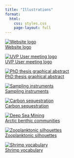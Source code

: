 ```yaml
---
title: "Illustrations"
format: 
  html:
    css: styles.css
    page-layout: full
---
```


<div class="gallery">

<div class="gallery-item">
  <a href="./Illustration/Logo/logo.qmd">
    <img src="./Illustration/Logo/logo_with_background.png" alt="Website logo">
    <div class="caption">Website logo</div>
  </a>
</div>

<div class="gallery-item">
  <a href="./Illustration/PhD/UVP_user_meeting_logo/logo_UVP_user_meeting.qmd">
    <img src="./Illustration/PhD/UVP_user_meeting_logo/Logo_UVP_user_meeting_Squared.png" alt="UVP User meeting logo">
    <div class="caption">UVP User meeting logo</div>
  </a>
</div>

<div class="gallery-item">
  <a href="./Illustration/PhD/For_me/Graphical_abstract_PhD_thesis/Graphical_abstract_PhD_thesis.qmd">
    <img src="./Illustration/PhD/For_me/Graphical_abstract_PhD_thesis/Chapters_reduced_quality.png" alt="PhD thesis graphical abstract">
    <div class="caption">PhD thesis graphical abstract</div>
  </a>
</div>

<div class="gallery-item">
  <a href="./Illustration/PhD/For_me/Sampling_instruments/Sampling_instruments.qmd">
    <img src="./Illustration/PhD/For_me/Sampling_instruments/Sampling_instruments.png" alt="Sampling instruments">
    <div class="caption">Sampling instruments</div>
  </a>
</div>

<div class="gallery-item">
  <a href="./Illustration/PhD/Florian/Florian.qmd">
    <img src="./Illustration/PhD/Florian/illustration_press_release_squared.jpg" alt="Carbon sequestration">
    <div class="caption">Carbon sequestration</div>
  </a>
</div>

<div class="gallery-item">
  <a href="./Illustration/PhD/Anais/Anais.qmd">
    <img src="./Illustration/PhD/Anais/Anais_full_squared.jpg" alt="Deep Sea Mining">
    <div class="caption">Arctic benthic communities</div>
  </a>
</div>


<div class="gallery-item">
  <a href="./Illustration/Planktonic_shadows/Planktonic_shadows.qmd">
    <img src="./Illustration/Planktonic_shadows/Planktonic_shadows.png" alt="Zooplanktonic silhouettes">
    <div class="caption">Zooplanktonic silhouettes</div>
  </a>
</div>

<div class="gallery-item">
  <a href="./Illustration/PhD/Teaching/Shrimp.qmd">
    <img src="./Illustration/PhD/Teaching/Shrimp_vocabulary_squared.png" alt="Shrimp vocabulary">
    <div class="caption">Shrimp vocabulary</div>
  </a>
</div>

</div>
